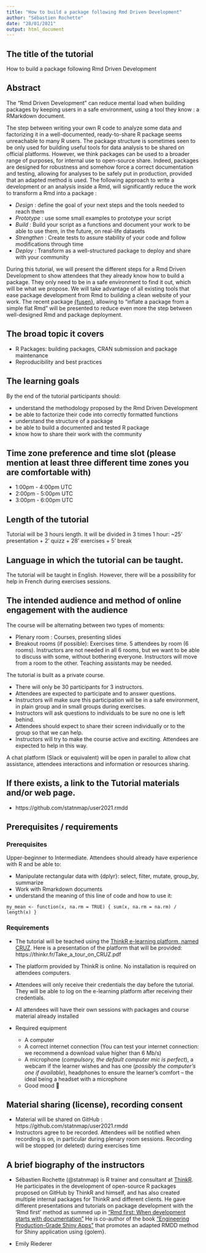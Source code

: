 ```yaml
---
title: "How to build a package following Rmd Driven Development"
author: "Sébastien Rochette"
date: "28/01/2021"
output: html_document
---
```


## The title of the tutorial

How to build a package following Rmd Driven Development

## Abstract

The "Rmd Driven Development" can reduce mental load when building packages by keeping users in a safe environment, using a tool they know : a RMarkdown document. 

The step between writing your own R code to analyze some data and factorizing it in a well-documented, ready-to-share R package seems unreachable to many R users.
The package structure is sometimes seen to be only used for building useful tools for data analysis to be shared on official platforms.
However, we think packages can be used to a broader range of purposes, for internal use to open-source share. 
Indeed, packages are designed for robustness and somehow force a correct documentation and testing, allowing for analyses to be safely put in production, provided that an adapted method is used.
The following approach to write a development or an analysis inside a Rmd, will significantly reduce the work to transform a Rmd into a package : 

- _Design_ : define the goal of your next steps and the tools needed to reach them
- _Prototype_ : use some small examples to prototype your script
- _Build_ : Build your script as a functions and document your work to be able to use them, in the future, on real-life datasets
- _Strengthen_ : Create tests to assure stability of your code and follow modifications through time
- _Deploy_ : Transform as a well-structured package to deploy and share with your community


During this tutorial, we will present the different steps for a Rmd Driven Development to show attendees that they already know how to build a package. They only need to be in a safe environment to find it out, which will be what we propose.
We will take advantage of all existing tools that ease package development from Rmd to building a clean website of your work.
The recent package [{fusen}](https://thinkr-open.github.io/fusen), allowing to "inflate a package from a simple flat Rmd" will be presented to reduce even more the step between well-designed Rmd and package deployment. 

## The broad topic it covers

- R Packages: building packages, CRAN submission and package maintenance
- Reproducibility and best practices

## The learning goals

By the end of the tutorial participants should:

- understand the methodology proposed by the Rmd Driven Development
- be able to factorize their code into correctly formatted functions
- understand the structure of a package
- be able to build a documented and tested R package
- know how to share their work with the community

## Time zone preference and time slot (please mention at least three different time zones you are comfortable with)

- 1:00pm - 4:00pm UTC
- 2:00pm - 5:00pm UTC
- 3:00pm - 6:00pm UTC

## Length of the tutorial

Tutorial will be 3 hours length.
It will be divided in 3 times 1 hour: ~25’ presentation + 2’ quizz + 28’ exercises + 5’ break

## Language in which the tutorial can be taught.

The tutorial will be taught in English.
However, there will be a possibility for help in French during exercises sessions.

## The intended audience and method of online engagement with the audience

The course will be alternating between two types of moments:   

- Plenary room : Courses, presenting slides
- Breakout rooms (if possible): Exercises time. 5 attendees by room (6 rooms). Instructors are not needed in all 6 rooms, but we want to be able to discuss with some, without bothering everyone. Instructors will move from a room to the other. Teaching assistants may be needed.

The tutorial is built as a private course. 

- There will only be 30 participants for 3 instructors.
- Attendees are expected to participate and to answer questions.
- Instructors will make sure this participation will be in a safe environment, in plain group and in small groups during exercises.
- Instructors will ask questions to individuals to be sure no one is left behind.
- Attendees should expect to share their screen individually or to the group so that we can help.
- Instructors will try to make the course active and exciting. Attendees are expected to help in this way.

A chat platform (Slack or equivalent) will be open in parallel to allow chat assistance, attendees interactions and information or resources sharing.

## If there exists, a link to the Tutorial materials and/or web page.

- https://github.com/statnmap/user2021.rmdd

## Prerequisites / requirements

### Prerequisites

Upper-beginner to Intermediate.
Attendees should already have experience with R and be able to:

- Manipulate rectangular data with {dplyr}: select, filter, mutate, group_by, summarize
- Work with Rmarkdown documents
- understand the meaning of this line of code and how to use it:
```
my_mean <- function(x, na.rm = TRUE) { sum(x, na.rm = na.rm) / length(x) }
```

### Requirements

- The tutorial will be teached using the [ThinkR e-learning platform, named CRUZ](https://rtask.thinkr.fr/remote-trainings-and-certification/).
Here is a presentation of the platform that will be provided: https://thinkr.fr/Take_a_tour_on_CRUZ.pdf

- The platform provided by ThinkR is online. No installation is required on attendees computers.
- Attendees will only receive their credentials the day before the tutorial. They will be able to log on the e-learning platform after receiving their credentials.
- All attendees will have their own sessions with packages and course material already installed

- Required equipment
  + A computer
  + A correct internet connection (You can test your internet connection: we recommend a download value higher than 6 Mb/s)
  + A microphone (*compulsory, the default computer mic is perfect*), a webcam if the learner wishes and has one (*possibly the computer’s one if available*), headphones to ensure the learner’s comfort – the ideal being a headset with a microphone
  + Good mood 🙂


## Material sharing (license), recording consent

- Material will be shared on GitHub : https://github.com/statnmap/user2021.rmdd
- Instructors agree to be recorded. Attendees will be notified when recording is on, in particular during plenary room sessions. Recording will be stopped (or deleted) during exercises time


## A brief biography of the instructors

- Sébastien Rochette (@statnmap) is R trainer and consultant at [ThinkR](https://rtask.thinkr.fr). 
He participates in the development of open-source R packages proposed on GitHub by ThinkR and himself, and has also created multiple internal packages for ThinkR and different clients. 
He gave different presentations and tutorials on package development with the 'Rmd first' method as summed up in ["Rmd first: When development starts with documentation"](https://rtask.thinkr.fr/when-development-starts-with-documentation/)
He is co-author of the book ["Engineering Production-Grade Shiny Apps"](https://engineering-shiny.org/) that promotes an adapted RMDD method for Shiny application using {golem}.

- Emily Riederer
